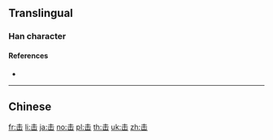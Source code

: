 {{also|擊|缶}}
==Translingual==
{{Han simplified forms|擊|撃|击}}

===Han character===
{{Han char|rn=17|rad=凵|as=03|sn=5|four=5077|canj=QU|ids=⿱土山,⿻二山}}

====References====
* {{Han ref|kx=0135.121|hdz=10307.030|uh=51FB|ud=20987}}

----

==Chinese==
{{zh-see|擊}}

[[fr:击]]
[[li:击]]
[[ja:击]]
[[no:击]]
[[pl:击]]
[[th:击]]
[[uk:击]]
[[zh:击]]